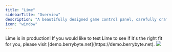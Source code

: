 ---
title: "Lime"
sidebarTitle: "Overview"
description: "A beautifully designed game control panel, carefully crafted for both aesthetics and functionality."
icon: "window"
---

<Info>
  Lime is in production! If you would like to test Lime to see if it's the right fit for you, please visit
  [demo.berrybyte.net](https://demo.berrybyte.net).
</Info>

<Frame>
  <img src="/images/lime-overview.png" />
</Frame>
